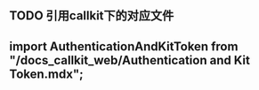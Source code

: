 ## TODO 引用callkit下的对应文件
## import AuthenticationAndKitToken from "/docs_callkit_web/Authentication and Kit Token.mdx";
